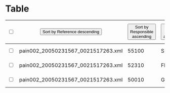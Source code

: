 
<Meta title="Components/Table" />

# Table

<Canvas>
  <form>
    <table>
      <thead>
        <tr>
          <th scope="col">
            <input type="checkbox" />
          </th>
          <th scope="col" aria-sort="ascending">
            <button class="sort">
              <span class="visually-hidden">Sort by</span>
              Reference
              <span class="visually-hidden">descending</span>
            </button>
          </th>
          <th scope="col">
            <button class="sort">
              <span class="visually-hidden">Sort by</span>
              Responsible
              <span class="visually-hidden">ascending</span>
            </button>
          </th>
          <th scope="col">
            <button class="sort">
              <span class="visually-hidden">Sort by</span>
              Country
              <span class="visually-hidden">ascending</span>
            </button>
          </th>
          <th scope="col">
            <button class="sort">
              <span class="visually-hidden">Sort by</span>
              Creation date
              <span class="visually-hidden">ascending</span>
            </button>
          </th>
          <th scope="col">
            <button class="sort">
              <span class="visually-hidden">Sort by</span>
              Account holder
              <span class="visually-hidden">ascending</span>
            </button>
          </th>
          <th scope="col">
            <button class="sort">
              <span class="visually-hidden">Sort by</span>
              Account number
              <span class="visually-hidden">ascending</span>
            </button>
          </th>
          <th scope="col">
            <button class="sort">
              <span class="visually-hidden">Sort by</span>
              Status
              <span class="visually-hidden">ascending</span>
            </button>
          </th>
        </tr>
      </thead>
      <tbody>
        <tr>
          <td>
            <input type="checkbox" />
          </td>
          <td>pain002_20050231567_0021517263.xml</td>
          <td>55100</td>
          <td>SE</td>
          <td>2021-04-29</td>
          <td>SuperGroup Inc.</td>
          <td>000011112222</td>
          <td>
            <div role="badge" class="warning">
              New
            </div>
          </td>
        </tr>
        <tr>
          <td>
            <input type="checkbox" />
          </td>
          <td>pain002_20050231567_0021517263.xml</td>
          <td>52310</td>
          <td>FI</td>
          <td>2021-04-28</td>
          <td>Hans Ltd</td>
          <td>0055651201246</td>
          <td>
            <div role="badge" class="warning">
              New
            </div>
          </td>
        </tr>
        <tr>
          <td>
            <input type="checkbox" />
          </td>
          <td>pain002_20050231567_0021517263.xml</td>
          <td>50010</td>
          <td>GB</td>
          <td>2021-04-27</td>
          <td>Davis-Olson Inc</td>
          <td>0055651210000</td>
          <td>
            <div role="badge" class="info">
              Open
            </div>
          </td>
        </tr>
      </tbody>
    </table>
  </form>
</Canvas>
